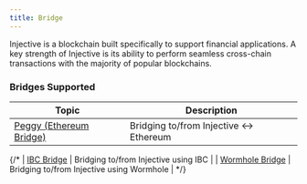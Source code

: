 ```yaml
---
title: Bridge
---
```


Injective is a blockchain built specifically to support financial applications. A key strength of Injective is its ability to perform seamless cross-chain transactions with the majority of popular blockchains.

### Bridges Supported

| Topic                                  | Description                               |
| -------------------------------------- | ----------------------------------------- |
| [Peggy (Ethereum Bridge)](ethereum/) | Bridging to/from Injective ↔ Ethereum   |

{/* 
| [IBC Bridge](ibc/)                   | Bridging to/from Injective using IBC      |
| [Wormhole Bridge](wormhole/)         | Bridging to/from Injective using Wormhole |
*/}
